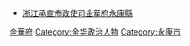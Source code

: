 *[[浙江承宣佈政使司|浙江承宣佈政使司]][[金華府|金華府]][[永康縣|永康縣]]
[[Category:明朝浙江知縣|金華府]]
[[Category:金华政治人物|Category:金华政治人物]]
[[Category:永康市|Category:永康市]]